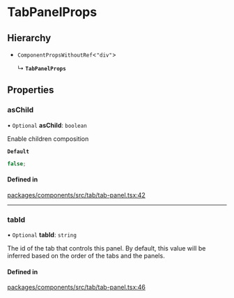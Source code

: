 # TabPanelProps

## Hierarchy

- `ComponentPropsWithoutRef`\<`"div"`\>

  ↳ **`TabPanelProps`**

## Properties

### asChild

• `Optional` **asChild**: `boolean`

Enable children composition

**`Default`**

```ts
false;
```

#### Defined in

[packages/components/src/tab/tab-panel.tsx:42](https://github.com/vtex/shoreline/blob/0b6f8d7fa/packages/components/src/tab/tab-panel.tsx#L42)

---

### tabId

• `Optional` **tabId**: `string`

The id of the tab that controls this panel. By default, this value will be inferred based on the order of the tabs and the panels.

#### Defined in

[packages/components/src/tab/tab-panel.tsx:46](https://github.com/vtex/shoreline/blob/0b6f8d7fa/packages/components/src/tab/tab-panel.tsx#L46)
